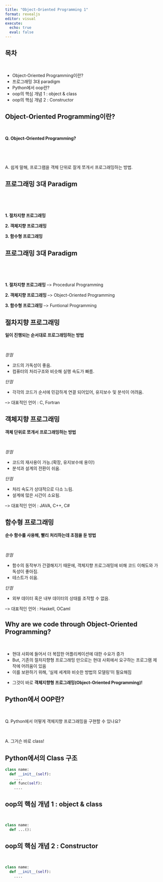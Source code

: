 ---
title: "Object-Oriented Programming 1"
format: revealjs
editor: visual
execute: 
  echo: true
  eval: false
---

## 목차

<br/>

::: incremental
-   Object-Oriented Programming이란?
-   프로그래밍 3대 paradigm
-   Python에서 oop란?
-   oop의 핵심 개념 1 : object & class
-   oop의 핵심 개념 2 : Constructor
:::

## Object-Oriented Programming이란?

<br/>

::: {.fragment .fade-in-then-semi-out}
**Q. Object-Oriented Programming?**
:::

<br/>

<br/>

::: {.fragment .fade-in}
A. 쉽게 말해, 프로그램을 객체 단위로 잘게 쪼개서 프로그래밍하는 방법.
:::

## 프로그래밍 3대 Paradigm

<br/> 

<br/>

::: incremental
**1. 절차지향 프로그래밍**

**2. 객체지향 프로그래밍**

**3. 함수형 프로그래밍**
:::

## 프로그래밍 3대 Paradigm

<br/> 

<br/>

**1. 절차지향 프로그래밍** --\> Procedural Programming

**2. 객체지향 프로그래밍** --\> Object-Oriented Programming

**3. 함수형 프로그래밍** --\> Funtional Programming

## 절차지향 프로그래밍

**일이 진행되는 순서대로 프로그래밍하는 방법**

<br/>

::: {.fragment .fade-in}
*장점*

- 코드의 가독성이 좋음.
- 컴퓨터의 처리구조와 비슷해 실행 속도가 빠름.
:::

::: {.fragment .fade-in}
*단점*

- 각각의 코드가 순서에 민감하게 연결 되어있어, 유지보수 및 분석이 어려움.
:::

::: {.fragment .fade-up}
--\> 대표적인 언어 : C, Fortran
:::

## 객체지향 프로그래밍

**객체 단위로 쪼개서 프로그래밍하는 방법**

<br/>

::: {.fragment .fade-in}
*장점*

- 코드의 재사용이 가능.(확장, 유지보수에 용이!)
- 분석과 설계의 전환이 쉬움.
:::

::: {.fragment .fade-in}
*단점*

- 처리 속도가 상대적으로 다소 느림.
- 설계에 많은 시간이 소요됨.
:::

::: {.fragment .fade-up}
--\> 대표적인 언어 : JAVA, C++, C#
:::

## 함수형 프로그래밍

**순수 함수를 사용해, 빨리 처리하는데 초점을 둔 방법**

<br/>

::: {.fragment .fade-in}
*장점* 

- 함수의 동작부가 간결해지기 때문에, 객체지향 프로그래밍에 비해 코드 이해도와 가독성이 좋아짐.
- 테스트가 쉬움.
:::

::: {.fragment .fade-in}
*단점*

- 외부 데이터 혹은 내부 데이터의 상태를 조작할 수 없음.
:::

::: {.fragment .fade-up}
--\> 대표적인 언어 : Haskell, OCaml
:::

## Why are we code through Object-Oriented Programming?

<br/>

::: {.fragment .fade-in}
-   현대 사회에 들어서 더 복잡한 어플리케이션에 대한 수요가 증가
-   But, 기존의 절차지향형 프로그래밍 만으로는 현대 사회에서 요구하는 프로그램 제작에 어려움이 있음
-   이를 보완하기 위해, '실제 세계와 비슷한 방법의 모델링'이 필요해짐
:::

::: {.fragment .fade-up}
-   그것이 바로 **객체지향형 프로그래밍(Object-Oriented Programming)!**
:::


## Python에서 OOP란?

<br/>

::: {.fragment .fade-in}
Q. Python에서 어떻게 객체지향 프로그래밍을 구현할 수 있나요? 
:::

<br/>

:::{.fragment .fade-up}
A. 그거슨 바로 class!
:::


## Python에서의 Class 구조

``` {.py code-line-numbers="1|2-3|4-5"}
class name:
  def __init__(self): 
    ....
  def func(self):
    ....
```

## oop의 핵심 개념 1 : object & class

<br/>

:::{.fragment .fade-up}
```{python}
class name:
  def ...():

```

:::

## oop의 핵심 개념 2 : Constructor

<br/>

:::{.fragment .fade-up}
``` {.py code-line-numbers="1|2-3"}
class name:
  def __init__(self): 
    ....
```

:::